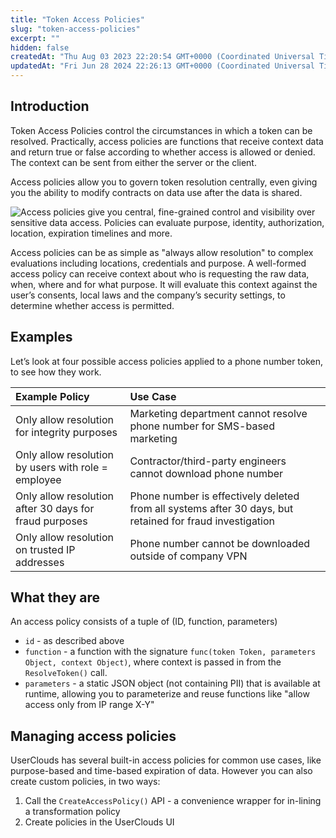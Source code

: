 ```yaml
---
title: "Token Access Policies"
slug: "token-access-policies"
excerpt: ""
hidden: false
createdAt: "Thu Aug 03 2023 22:20:54 GMT+0000 (Coordinated Universal Time)"
updatedAt: "Fri Jun 28 2024 22:26:13 GMT+0000 (Coordinated Universal Time)"
---
```

## Introduction

Token Access Policies control the circumstances in which a <Glossary>token</Glossary> can be <Glossary>resolve</Glossary>d. Practically, access policies are functions that receive <Glossary>context</Glossary> data and return true or false according to whether access is allowed or denied. The context can be sent from either the server or the client.

Access policies allow you to govern token resolution centrally, even giving you the ability to modify contracts on data use after the data is shared.

![Access policies give you central, fine-grained control and visibility over sensitive data access. Policies can evaluate purpose, identity, authorization, location, expiration timelines and more.](https://files.readme.io/0b5f22d-Diagram_showing_an_access_policy.png)


Access policies can be as simple as "always allow resolution" to complex evaluations including locations, credentials and purpose. A well-formed access policy can receive <Glossary>context</Glossary> about who is requesting the raw data, when, where and for what purpose. It will evaluate this context against the user’s consents, local laws and the company’s security settings, to determine whether access is permitted. 

## Examples

Let’s look at four possible access policies applied to a phone number token, to see how they work.

| Example Policy                                         | Use Case                                                                                                 |
| :----------------------------------------------------- | :------------------------------------------------------------------------------------------------------- |
| Only allow resolution for integrity purposes           | Marketing department cannot resolve phone number for SMS-based marketing                                 |
| Only allow resolution by users with role = employee    | Contractor/third-party engineers cannot download phone number                                            |
| Only allow resolution after 30 days for fraud purposes | Phone number is effectively deleted from all systems after 30 days, but retained for fraud investigation |
| Only allow resolution on trusted IP addresses          | Phone number cannot be downloaded outside of company VPN                                                 |

## What they are

An access policy consists of a tuple of (ID, function, parameters)

- `id` - as described above
- `function` - a function with the signature `func(token Token, parameters Object, context Object)`, where context is passed in from the `ResolveToken()` call.
- `parameters` - a static JSON object (not containing PII) that is available at runtime, allowing you to parameterize and reuse functions like "allow access only from IP range X-Y"

## Managing access policies

UserClouds has several built-in access policies for common use cases, like purpose-based and time-based expiration of data. However you can also create custom policies, in two ways:

1. Call the `CreateAccessPolicy()` API - a convenience wrapper for in-lining a transformation policy
2. Create policies in the UserClouds UI
